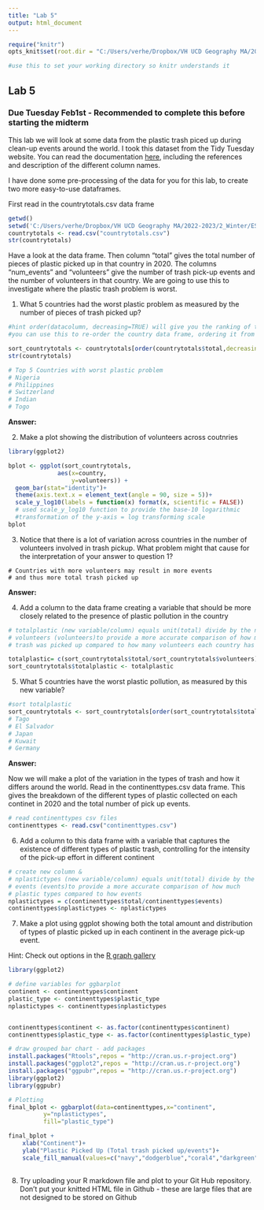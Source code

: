 ---
title: "Lab 5"
output: html_document
---

```{r setup, include=FALSE, echo=FALSE}

require("knitr")
opts_knit$set(root.dir = "C:/Users/verhe/Dropbox/VH UCD Geography MA/2022-2023/2_Winter/ESP 106/Lab 5") 

#use this to set your working directory so knitr understands it
```

## Lab 5

### Due Tuesday Feb1st - Recommended to complete this before starting the midterm

This lab we will look at some data from the plastic trash piced up during clean-up events around the world. I took this dataset from the Tidy Tuesday website. You can read the documentation [here](https://github.com/rfordatascience/tidytuesday/blob/master/data/2021/2021-01-26/readme.md), including the references and description of the different column names.

I have done some pre-processing of the data for you for this lab, to create two more easy-to-use dataframes.

First read in the countrytotals.csv data frame
```{r echo=FALSE}
getwd()
setwd('C:/Users/verhe/Dropbox/VH UCD Geography MA/2022-2023/2_Winter/ESP 106/Lab 5')
countrytotals <- read.csv("countrytotals.csv")
str(countrytotals)

```

Have a look at the data frame. Then column "total" gives the total number of pieces of plastic picked up in that country in 2020. The columns "num_events" and "volunteers" give the number of trash pick-up events and the number of volunteers in that country. We are going to use this to investigate where the plastic trash problem is worst.

1. What 5 countries had the worst plastic problem as measured by the number of pieces of trash picked up?

```{r echo=FALSE}

#hint order(datacolumn, decreasing=TRUE) will give you the ranking of the countries by the values in the data column
#you can use this to re-order the country data frame, ordering it from the country with the most trash picked up to the least

sort_countrytotals <- countrytotals[order(countrytotals$total,decreasing=TRUE),]
str(countrytotals)

# Top 5 Countries with worst plastic problem 
# Nigeria
# Philippines 
# Switzerland 
# Indian
# Togo 
```

**Answer:** 

2. Make a plot showing the distribution of volunteers across coutnries

```{r echo=FALSE}


library(ggplot2) 

bplot <- ggplot(sort_countrytotals, 
              aes(x=country, 
                  y=volunteers)) +
  geom_bar(stat="identity")+
  theme(axis.text.x = element_text(angle = 90, size = 5))+
  scale_y_log10(labels = function(x) format(x, scientific = FALSE))
  # used scale_y_log10 function to provide the base-10 logarithmic 
  #transformation of the y-axis = log transforming scale 
bplot


```

3. Notice that there is a lot of variation across countries in the number of volunteers involved in trash pickup. What problem might that cause for the interpretation of your answer to question 1?
```{}
# Countries with more volunteers may result in more events 
# and thus more total trash picked up
```
**Answer:** 

4. Add a column to the data frame creating a variable that should be more closely related to the presence of plastic pollution in the country

```{r echo=FALSE}

# totalplastic (new variable/column) equals unit(total) divide by the number of 
# volunteers (volunteers)to provide a more accurate comparison of how much 
# trash was picked up compared to how many volunteers each country has 

totalplastic= c(sort_countrytotals$total/sort_countrytotals$volunteers)
sort_countrytotals$totalplastic <- totalplastic

```

5. What 5 countries have the worst plastic pollution, as measured by this new variable?

```{r echo=FALSE}

#sort totalplastic
sort_countrytotals <- sort_countrytotals[order(sort_countrytotals$totalplastic,decreasing=TRUE),]
# Tago
# El Salvador
# Japan
# Kuwait
# Germany 

```

**Answer:** 

Now we will make a plot of the variation in the types of trash and how it differs around the world. Read in the continenttypes.csv data frame. This gives the breakdown of the different types of plastic collected on each continet in 2020 and the total number of pick up events.

```{r echo=FALSE}

# read continenttypes csv files 
continenttypes <- read.csv("continenttypes.csv")

```

6. Add a column to this data frame with a variable that captures the existence of different types of plastic trash, controlling for the intensity of the pick-up effort in different continent

```{r echo=FALSE}
# create new column & 
# nplastictypes (new variable/column) equals unit(total) divide by the number of 
# events (events)to provide a more accurate comparison of how much 
# plastic types compared to how events  
nplastictypes = c(continenttypes$total/continenttypes$events)
continenttypes$nplastictypes <- nplastictypes

```

7. Make a plot using ggplot showing both the total amount and distribution of types of plastic picked up in each continent in the average pick-up event.

Hint: Check out options in the [R graph gallery](https://www.r-graph-gallery.com)

```{r echo=FALSE}

library(ggplot2)

# define variables for ggbarplot 
continent <- continenttypes$continent
plastic_type <- continenttypes$plastic_type
nplastictypes <- continenttypes$nplastictypes


continenttypes$continent <- as.factor(continenttypes$continent)
continenttypes$plastic_type <- as.factor(continenttypes$plastic_type)

# draw grouped bar chart - add packages
install.packages("Rtools",repos = "http://cran.us.r-project.org")
install.packages("ggplot2",repos = "http://cran.us.r-project.org")
install.packages("ggpubr",repos = "http://cran.us.r-project.org")
library(ggplot2)
library(ggpubr)

# Plotting
final_bplot <- ggbarplot(data=continenttypes,x="continent",
          y="nplastictypes",
          fill="plastic_type")

final_bplot + 
    xlab("Continent")+
    ylab("Plastic Picked Up (Total trash picked up/events")+
    scale_fill_manual(values=c("navy","dodgerblue","coral4","darkgreen","darkorange2","gold","lightseagreen","gray0","darkmagenta"))
  


```

8. Try uploading your R markdown file and plot to your Git Hub repository. Don't put your knitted HTML file in Github - these are large files that are not designed to be stored on Github

